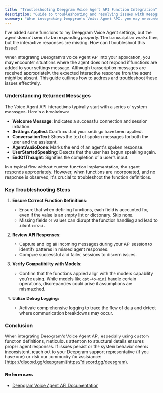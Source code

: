 ```yaml
---
title: "Troubleshooting Deepgram Voice Agent API Function Integration"
description: "Guide to troubleshooting and resolving issues with Deepgram Voice Agent API function integration."
summary: "When integrating Deepgram's Voice Agent API, you may encounter situations where the agent doesn't respond as expected when functions are added to your settings. This guide outlines steps to effectively address and troubleshoot these issues, ensuring proper interactive responses from the agent."
---
```


<CommunityQuestion>I've added some functions to my Deepgram Voice Agent settings, but the agent doesn't seem to be responding properly. The transcription works fine, but the interactive responses are missing. How can I troubleshoot this issue?</CommunityQuestion>

When integrating Deepgram's Voice Agent API into your application, you may encounter situations where the agent does not respond if functions are added to your settings message. Although transcription messages are received appropriately, the expected interactive response from the agent might be absent. This guide outlines how to address and troubleshoot these issues effectively.

### Understanding Returned Messages

The Voice Agent API interactions typically start with a series of system messages. Here's a breakdown:

- **Welcome Message**: Indicates a successful connection and session initiation.
- **Settings Applied**: Confirms that your settings have been applied.
- **ConversationText**: Shows the text of spoken messages for both the user and the assistant.
- **AgentAudioDone**: Marks the end of an agent's spoken response.
- **UserStartedSpeaking**: Detects that the user has begun speaking again.
- **EndOfThought**: Signifies the completion of a user's input.

In a typical flow without custom function implementation, the agent responds appropriately. However, when functions are incorporated, and no response is observed, it's crucial to troubleshoot the function definitions.

### Key Troubleshooting Steps

1. **Ensure Correct Function Definitions**:
   - Ensure that when defining functions, each field is accounted for, even if the value is an empty list or dictionary. Skip none.
   - Missing fields or values can disrupt the function handling and lead to silent errors.

2. **Review API Responses**:
   - Capture and log all incoming messages during your API session to identify patterns in missed agent responses.
   - Compare successful and failed sessions to discern issues.

3. **Verify Compatibility with Models**:
   - Confirm that the functions applied align with the model’s capability you’re using. While models like `gpt-4o-mini` handle certain operations, discrepancies could arise if assumptions are mismatched.

4. **Utilize Debug Logging**:
   - Activate comprehensive logging to trace the flow of data and detect where communication breakdowns may occur.

### Conclusion

When integrating Deepgram's Voice Agent API, especially using custom function definitions, meticulous attention to structural details ensures proper agent responses. If issues persist or the system behavior seems inconsistent, reach out to your Deepgram support representative (if you have one) or visit our community for assistance: [https://discord.gg/deepgram](https://discord.gg/deepgram).

### References
- [Deepgram Voice Agent API Documentation](https://developers.deepgram.com/docs/voice-agent)
